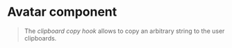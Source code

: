 
<Meta title="Components/Profile/Avatar" component={Avatar} />

# Avatar component

> The *clipboard copy hook* allows to copy an arbitrary string to the user clipboards.
